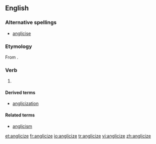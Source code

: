 ==English==

===Alternative spellings===
* [[anglicise]]

===Etymology===
From {{etyl|la}} {{term|Anglicus|lang=la}}.

===Verb===
{{en-verb|anglicizes|anglicizing|anglicized|anglicized}}

# {{transitive}} {{alternative spelling of|[[anglicise]]}}

====Derived terms====
* [[anglicization]]

====Related terms====
* [[anglicism]]

[[et:anglicize]]
[[fr:anglicize]]
[[io:anglicize]]
[[tr:anglicize]]
[[vi:anglicize]]
[[zh:anglicize]]
